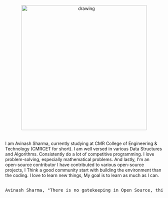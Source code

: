 <center>
<img src="https://d2tafw29dr40of.cloudfront.net/images/avinashsharma.jpg" alt="drawing" width="400" height="400"/>
</center>
<br/><br/>
I am Avinash Sharma, currently studying at CMR College of Engineering & Technology (CMRCET for short). I am well versed in various Data Structures and Algorithms. Consistently do a lot of competitive programming. I love problem-solving, especially mathematical problems. And lastly, I'm an open-source contributor I have contributed to various open-source projects, I Think a good community start with building the environment than the coding. I love to learn new things, My goal is to learn as much as I can.
<br/><br/>
<pre>
Avinash Sharma, "There is no gatekeeping in Open Source, this fosters a real sense of collaboration, communication and career develop
</pre>